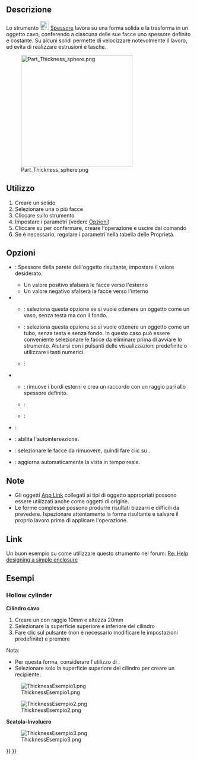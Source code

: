 <languages/>

{{Docnav/it
|[[Part_Offset2D/it|Offset 2D]]
|[[Part_ProjectionOnSurface/it|Proiezione su superficie]]
|[[Part_Workbench/it|Part]]
|IconL=Part_Offset2D.svg
|IconR=Part_ProjectionOnSurface.svg
|IconC=Workbench_Part.svg
}}

<div class="mw-translate-fuzzy">
{{GuiCommand/it
|Name=Part Thickness
|Name/it=Part Spessore
|MenuLocation=Parte → Spessore...
|Workbenches=[[Part_Workbench/it|Part]]
|SeeAlso=[[Part_Offset/it|Part Offset]]
}}
</div>

<span id="Description"></span>
==Descrizione==

<div class="mw-translate-fuzzy">
Lo strumento [[Image:Part_Thickness.svg|24px]] [[Part_Thickness/it|Spessore]] lavora su una forma solida e la trasforma in un oggetto cavo, conferendo a ciascuna delle sue facce uno spessore definito e costante. Su alcuni solidi permette di velocizzare notevolmente il lavoro, ed evita di realizzare estrusioni e tasche.
</div>

[[Image:Part_Thickness_sphere.png|300px]]
<div lang="en" dir="ltr" class="mw-content-ltr">
{{Caption|Hollowed out half of a sphere}}
</div>

<span id="Usage"></span>
==Utilizzo== 

<div class="mw-translate-fuzzy">
# Creare un solido
# Selezionare una o più facce
# Cliccare sullo strumento {{Button|[[Image:Part_Thickness.svg|16px]] '''Spessore...'''}}
# Impostare i parametri (vedere [[#Opzioni|Opzioni]])
# Cliccare su {{Button|OK}} per confermare, creare l'operazione e uscire dal comando 
# Se è necessario, regolare i parametri nella tabella delle Proprietà.
</div>

<span id="Options"></span>
==Opzioni== 

<div class="mw-translate-fuzzy">
* {{MenuCommand|Spessore}}: Spessore della parete dell'oggetto risultante, impostare il valore desiderato.
** Un valore positivo sfalserà le facce verso l'esterno
** Un valore negativo sfalserà le facce verso l'interno
* {{MenuCommand|Modalità}}
** {{MenuCommand|Skin}}: seleziona questa opzione se si vuole ottenere un oggetto come un vaso, senza testa ma con il fondo.
** {{MenuCommand|Tubo}}: seleziona questa opzione se si vuole ottenere un oggetto come un tubo, senza testa e senza fondo. In questo caso può essere conveniente selezionare le facce da eliminare prima di avviare lo strumento. Aiutarsi con i pulsanti delle visualizzazioni predefinite o utilizzare i tasti numerici.
** {{MenuCommand|Fronte Retro}}:
* {{MenuCommand|Tipo di giuntura}}
** {{MenuCommand|Arco}}: rimuove i bordi esterni e crea un raccordo con un raggio pari allo spessore definito.
** {{MenuCommand|Tangente}}:
** {{MenuCommand|Intersezione}}:
* {{MenuCommand|Intersezione}}:
* {{MenuCommand|Autointersezione}}: abilita l'autointersezione.
* {{Button|Facce}}: selezionare le facce da rimuovere, quindi fare clic su {{Button|Fine}}.
* {{MenuCommand|Aggiorna la vista}}: aggiorna automaticamente la vista in tempo reale.
</div>

<span id="Notes"></span>
==Note==

<div class="mw-translate-fuzzy">
* Gli oggetti [[App_Link/it|App Link]] collegati ai tipi di oggetto appropriati possono essere utilizzati anche come oggetti di origine. {{Version/it|0.20}}
* Le forme complesse possono produrre risultati bizzarri e difficili da prevedere. Ispezionare attentamente la forma risultante e salvare il proprio lavoro prima di applicare l'operazione.
</div>

<span id="Links"></span>
==Link== 

Un buon esempio su come utilizzare questo strumento nel forum: [http://forum.freecadweb.org/viewtopic.php?f=3&t=3766&p=29741&hilit=enclosure#p29547 Re: Help designing a simple enclosure]

<span id="Examples"></span>
==Esempi==

<div lang="en" dir="ltr" class="mw-content-ltr">
===Hollow cylinder===
</div>

<div class="mw-translate-fuzzy">
'''Cilindro cavo'''
# Creare un {{Button|[[Image:Part_Cylinder.svg|16px]] [[Part_Cylinder/it|Cilindro]]}} con raggio 10mm e altezza 20mm
# Selezionare la superficie superiore e inferiore del cilindro
# Fare clic sul pulsante {{Button|[[Image:Part_Thickness.svg|16px]] Spessore}} (non è necessario modificare le impostazioni predefinite) e premere {{KEY|OK}}
</div>

Nota:
* Per questa forma, considerare l'utilizzo di {{Button|[[Image:Part_Tube.svg|16px]] [[Part_Tube/it|Tubo]]}}.
* Selezionare solo la superficie superiore del cilindro per creare un recipiente.

[[Image:ThicknessEsempio1.png]]

[[Image:ThicknessEsempio2.png]]

<span id="Box_enclosure"></span>
<div class="mw-translate-fuzzy">
'''Scatola-Involucro'''
</div>

[[Image:ThicknessEsempio3.png]]


{{Docnav/it
|[[Part_Offset2D/it|Offset 2D]]
|[[Part_ProjectionOnSurface/it|Proiezione su superficie]]
|[[Part_Workbench/it|Part]]
|IconL=Part_Offset2D.svg
|IconR=Part_ProjectionOnSurface.svg
|IconC=Workbench_Part.svg
}}

{{Part Tools navi{{#translation:}}}}
{{Userdocnavi{{#translation:}}}}
